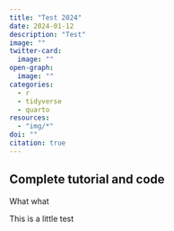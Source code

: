 ```yaml
---
title: "Test 2024"
date: 2024-01-12
description: "Test"
image: ""
twitter-card:
  image: ""
open-graph:
  image: ""
categories:
  - r
  - tidyverse
  - quarto
resources:
  - "img/*"
doi: ""
citation: true
---
```


::: {.callout-important}
## Complete tutorial and code

What what
:::

This is a little test